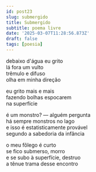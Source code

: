 ```yaml
---
id: post23
slug: submergido
title: Submergido
subtitle: poema livre
date: '2025-03-07T11:28:56.873Z'
draft: false
tags: [poesia]
---
```

debaixo d'água eu grito  
lá fora um vulto  
trêmulo e difuso  
olha em minha direção  

eu grito mais e mais  
fazendo bolhas espocarem  
na superfície   

é um monstro? — alguém pergunta  
há sempre monstros no lago  
e isso é estatisticamente provável  
segundo a sabedoria da infância

o meu fôlego é curto  
se fico submerso, morro  
e se subo à superfície, destruo  
a tênue trama desse encontro
